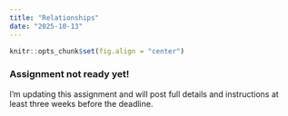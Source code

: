 ```yaml
---
title: "Relationships"
date: "2025-10-13"
---
```


```r
knitr::opts_chunk$set(fig.align = "center")
```

::: {.callout-warning}
### Assignment not ready yet!

I'm updating this assignment and will post full details and instructions at least three weeks before the deadline.
:::
